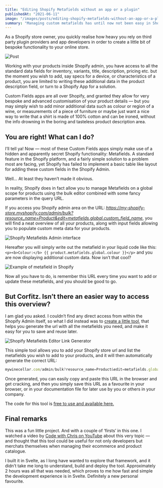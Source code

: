 ```yaml
---
title: "Editing Shopify Metafields without an app or a plugin"
publishedAt: "2021-06-11"
image: "/images/posts/editing-shopify-metafields-without-an-app-or-a-plugin/thumbnail.jpg"
summary: "Managing custom metafields has until now not been easy in Shopify. Let's do something about that."
---
```


As a Shopify store owner, you quickly realise how heavy you rely on third party plugin providers and app developers in order to create a little bit of bespoke functionality to your online store.

![Post](/images/posts/editing-shopify-metafields-without-an-app-or-a-plugin/metafields.jpg)

Working with your products inside Shopify admin, you have access to all the standard data fields for inventory, variants, title, description, pricing etc. but the moment you wish to add, say specs for a device, or characteristics of a product, you are limited to writing these additional data in the product description field, or turn to a Shopify App for a solution.

Custom Fields apps are all over Shopify, and granted they allow for very bespoke and advanced customisation of your product details — but you may simply wish to add minor additional data such as colour or region of a wine, or measurements of a piece of furniture or maybe just want a nice way to write that a shirt is made of 100% cotton and can be ironed, without the info drowning in the boring and tasteless product description area.

## You are right! What can I do?

I’ll tell ya! Now — most of these Custom Fields apps simply make use of a hidden and apparently secret Shopify functionality: Metafields. A standard feature in the Shopify platform, and a fairly simple solution to a problem most are facing, yet Shopify has failed to implement a basic table like layout for adding these custom fields in the Shopify Admin.

Well… At least they haven’t made it obvious.

In reality, Shopify does in fact allow you to manage Metafields on a global scope for products using the bulk editor combined with some fancy parameters in the query URL.

If you access you Shopify admin area on the URL: *https://my-shopify-store.myshopify.com/admin/bulk?resource_name=Product&edit=metafields.global.custom_field_name*, you will find a neat overview of all your products, along with input fields allowing you to populate custom meta data for your products.

![Shopify Metafields Admin interface](/images/posts/editing-shopify-metafields-without-an-app-or-a-plugin/shopify-metafields-admin.jpg "The Bulk editor with custom metafields in Shopify Admin")

Hereafter you will simply write out the metafield in your liquid code like this: `<p><b>Colour:</b> {{ product.metafields.global.colour }}</p>` and you are now displaying additional custom data. Now isn’t that cool?

![Example of metafield in Shopify](/images/posts/editing-shopify-metafields-without-an-app-or-a-plugin/metafields-result-example.jpg "Example of what metafields can be used for on a product page.")

Now all you have to do, is remember this URL every time you want to add or update these metafields, and you should be good to go.

## But Corfitz. Isn’t there an easier way to access this overview?

I am glad you asked. I couldn’t find any direct access from within the Shopify Admin itself, so what I did instead was to [create a little tool](https://shopify-metafields-editor-link.vercel.app/), that helps you generate the url with all the metafields you need, and make it easy for you to save and reuse later.

![Shopify Metafields Editor Link Generator](/images/posts/editing-shopify-metafields-without-an-app-or-a-plugin/shopify-metafields-editor-link-generator.jpg "Shopify Metafields Editor Link Generator (Now — that’s a mouth full)")

This simple tool allows you to add your Shopify store url and list the metafields you wish to add to your products, and it will then automatically generate the correct URL:

```js
mywinecellar.com/admin/bulk?resource_name=Product&edit=metafields.global.colour%2Cmetafields.global.region%2Cmetafields.global.year
```

Once generated, you can easily copy and paste this URL in the browser and get cracking, and then you simply save this URL as a favourite in your browser, or in your documentation file for later use by you or others in your company.

The code for this tool is [free to use and available here.](https://github.com/imCorfitz/shopify-metafields-editor-link)

## Final remarks

This was a fun little project. And with a couple of ‘firsts’ in this one. I watched a video by [Code with Chris on YouTube](https://www.youtube.com/watch?v=UbwhADWZzvQ) about this very topic — and thought that this tool could be useful for not only developers but merchats themselves when managing their ecommerce and product catalogue.

I built it in Svelte, as I long have wanted to explore that framework, and it didn’t take me long to understand, build and deploy the tool. Approximately 2 hours was all that was needed, which proves to me how fast and simple the development experience is in Svelte. Definitely a new personal favourite.
